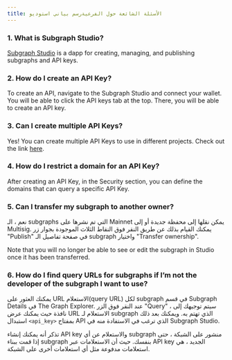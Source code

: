 ```yaml
---
title: الأسئلة الشائعة حول الفرعيةرسم بياني استوديو
---
```


### 1. What is Subgraph Studio?

[Subgraph Studio](https://thegraph.com/studio/) is a dapp for creating, managing, and publishing subgraphs and API keys.

### 2. How do I create an API Key?

To create an API, navigate to the Subgraph Studio and connect your wallet. You will be able to click the API keys tab at the top. There, you will be able to create an API key.

### 3. Can I create multiple API Keys?

Yes! You can create multiple API Keys to use in different projects. Check out the link [here](https://thegraph.com/studio/apikeys/).

### 4. How do I restrict a domain for an API Key?

After creating an API Key, in the Security section, you can define the domains that can query a specific API Key.

### 5. Can I transfer my subgraph to another owner?

نعم ، الـ subgraphs التي تم نشرها على Mainnet يمكن نقلها إلى محفظة جديدة أو إلى Multisig. يمكنك القيام بذلك عن طريق النقر فوق النقاط الثلاث الموجودة بجوار زر "Publish" في صفحة تفاصيل الـ subgraph واختيار "Transfer ownership".

Note that you will no longer be able to see or edit the subgraph in Studio once it has been transferred.

### 6. How do I find query URLs for subgraphs if I’m not the developer of the subgraph I want to use?

يمكنك العثور على URL الاستعلام(query URL) لكل subgraph في قسم Subgraph Details في The Graph Explorer. عند النقر فوق الزر "Query" ، سيتم توجيهك إلى نافذة حيث يمكنك عرض URL الاستعلام لـ subgraph الذي تهتم به. ويمكنك بعد ذلك استبدال `<api_key>` بمفتاح API الذي ترغب في الاستفادة منه في Subgraph Studio.

تذكر أنه يمكنك إنشاء API key والاستعلام عن أي subgraph منشور على الشبكة ، حتى إذا قمت ببناء subgraph بنفسك. حيث أن الاستعلامات عبر API key الجديد ، هي استعلامات مدفوعة مثل أي استعلامات أخرى على الشبكة.
